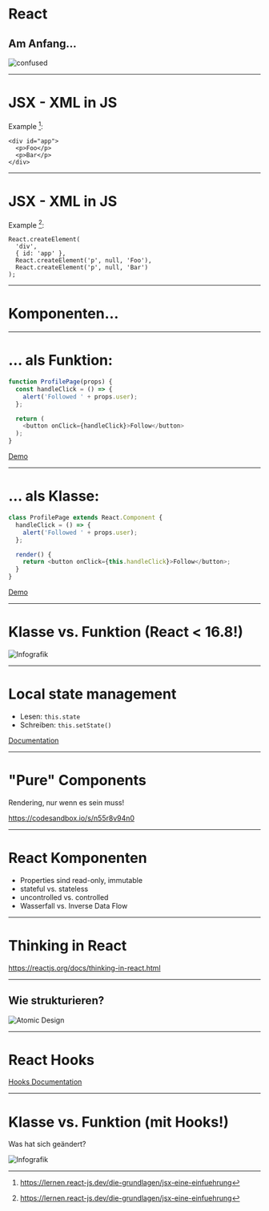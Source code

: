 
# React

## Am Anfang…

![confused](https://media.giphy.com/media/l378hyTQvH3bCdD2g/giphy-downsized.gif)

---

# JSX - XML in JS

Example [^1]:
```JSX
<div id="app">
  <p>Foo</p>
  <p>Bar</p>
</div>
```

[^1]: https://lernen.react-js.dev/die-grundlagen/jsx-eine-einfuehrung

---

# JSX - XML in JS

Example [^1]:
```JS
React.createElement(
  'div',
  { id: 'app' },
  React.createElement('p', null, 'Foo'),
  React.createElement('p', null, 'Bar')
);
```
[^1]: https://lernen.react-js.dev/die-grundlagen/jsx-eine-einfuehrung

---

# Komponenten…

---

# … als Funktion:

```js
function ProfilePage(props) {
  const handleClick = () => {
    alert('Followed ' + props.user);
  };

  return (
    <button onClick={handleClick}>Follow</button>
  );
}
```

[Demo](https://codesandbox.io/s/r026mnm0w)

---

# … als Klasse:

```js
class ProfilePage extends React.Component {
  handleClick = () => {
    alert('Followed ' + props.user);
  };

  render() {
    return <button onClick={this.handleClick}>Follow</button>;
  }
}
```

[Demo](https://codesandbox.io/s/oqbd6yynn)

---

# Klasse vs. Funktion (React < 16.8!)

![Infografik](./slides/images/function-vs-class.png)

---

# Local state management

- Lesen: `this.state`
- Schreiben: `this.setState()`

[Documentation](https://reactjs.org/docs/state-and-lifecycle.html#using-state-correctly)

---

# "Pure" Components

Rendering, nur wenn es sein muss!

https://codesandbox.io/s/n55r8v94n0

---

# React Komponenten

- Properties sind read-only, immutable
- stateful vs. stateless
- uncontrolled vs. controlled 
- Wasserfall vs. Inverse Data Flow

---

# Thinking in React

https://reactjs.org/docs/thinking-in-react.html

---

## Wie strukturieren?

![Atomic Design](./slides/images/atomic-design.png)

---

# React Hooks

[Hooks Documentation](https://reactjs.org/docs/hooks-intro.html)

---
# Klasse vs. Funktion (mit Hooks!)

<Split>

Was hat sich geändert? 

![Infografik](./slides/images/function-vs-class.png)

</Split>